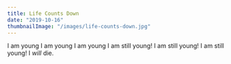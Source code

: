 ```yaml
---
title: Life Counts Down
date: "2019-10-16"
thumbnailImage: "/images/life-counts-down.jpg"
---
```


<Box>
  I am young  
  I am young  
  I am young  
  I am still young!  
  I am still young!  
  I am still young!  
  I <i>will</i> die.   
</Box>



